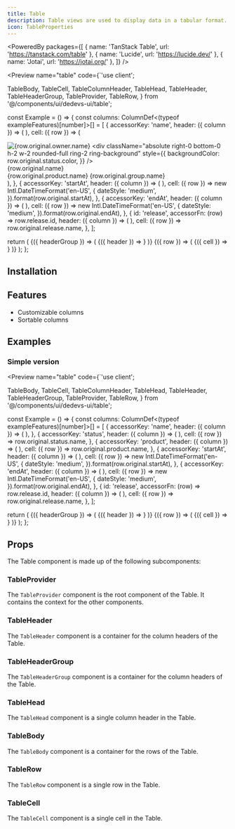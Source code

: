 ```yaml
---
title: Table
description: Table views are used to display data in a tabular format. They are useful for displaying large amounts of data in a structured way.
icon: TableProperties
---
```


<PoweredBy packages={[
  { name: 'TanStack Table', url: 'https://tanstack.com/table' },
  { name: 'Lucide', url: 'https://lucide.dev/' },
  { name: 'Jotai', url: 'https://jotai.org/' },
]} />

<Preview name="table" code={`'use client';

  TableBody,
  TableCell,
  TableColumnHeader,
  TableHead,
  TableHeader,
  TableHeaderGroup,
  TableProvider,
  TableRow,
} from '@/components/ui/dedevs-ui/table';

const Example = () => {
  const columns: ColumnDef<(typeof exampleFeatures)[number]>[] = [
    {
      accessorKey: 'name',
      header: ({ column }) => (
        <TableColumnHeader column={column} title="Name" />
      ),
      cell: ({ row }) => (
        <div className="flex items-center gap-2">
          <div className="relative">
            <img
              src={row.original.owner.image}
              alt={row.original.owner.name}
              width={24}
              height={24}
              className="h-6 w-6 rounded-full"
            />
            <div
              className="absolute right-0 bottom-0 h-2 w-2 rounded-full ring-2 ring-background"
              style={{
                backgroundColor: row.original.status.color,
              }}
            />
          </div>
          <div>
            <span className="font-medium">{row.original.name}</span>
            <div className="flex items-center gap-1 text-muted-foreground text-xs">
              <span>{row.original.product.name}</span>
              <ChevronRightIcon size={12} />
              <span>{row.original.group.name}</span>
            </div>
          </div>
        </div>
      ),
    },
    {
      accessorKey: 'startAt',
      header: ({ column }) => (
        <TableColumnHeader column={column} title="Start At" />
      ),
      cell: ({ row }) =>
        new Intl.DateTimeFormat('en-US', {
          dateStyle: 'medium',
        }).format(row.original.startAt),
    },
    {
      accessorKey: 'endAt',
      header: ({ column }) => (
        <TableColumnHeader column={column} title="End At" />
      ),
      cell: ({ row }) =>
        new Intl.DateTimeFormat('en-US', {
          dateStyle: 'medium',
        }).format(row.original.endAt),
    },
    {
      id: 'release',
      accessorFn: (row) => row.release.id,
      header: ({ column }) => (
        <TableColumnHeader column={column} title="Release" />
      ),
      cell: ({ row }) => row.original.release.name,
    },
  ];

  return (
    <TableProvider columns={columns} data={exampleFeatures}>
      <TableHeader>
        {({ headerGroup }) => (
          <TableHeaderGroup key={headerGroup.id} headerGroup={headerGroup}>
            {({ header }) => <TableHead key={header.id} header={header} />}
          </TableHeaderGroup>
        )}
      </TableHeader>
      <TableBody>
        {({ row }) => (
          <TableRow key={row.id} row={row}>
            {({ cell }) => <TableCell key={cell.id} cell={cell} />}
          </TableRow>
        )}
      </TableBody>
    </TableProvider>
  );
};


## Installation

<Installer packageName="table" />

## Features

- Customizable columns
- Sortable columns

## Examples

### Simple version

<Preview name="table" code={`'use client';

  TableBody,
  TableCell,
  TableColumnHeader,
  TableHead,
  TableHeader,
  TableHeaderGroup,
  TableProvider,
  TableRow,
} from '@/components/ui/dedevs-ui/table';

const Example = () => {
  const columns: ColumnDef<(typeof exampleFeatures)[number]>[] = [
    {
      accessorKey: 'name',
      header: ({ column }) => (
        <TableColumnHeader column={column} title="Name" />
      ),
    },
    {
      accessorKey: 'status',
      header: ({ column }) => (
        <TableColumnHeader column={column} title="Status" />
      ),
      cell: ({ row }) => row.original.status.name,
    },
    {
      accessorKey: 'product',
      header: ({ column }) => (
        <TableColumnHeader column={column} title="Product" />
      ),
      cell: ({ row }) => row.original.product.name,
    },
    {
      accessorKey: 'startAt',
      header: ({ column }) => (
        <TableColumnHeader column={column} title="Start At" />
      ),
      cell: ({ row }) =>
        new Intl.DateTimeFormat('en-US', {
          dateStyle: 'medium',
        }).format(row.original.startAt),
    },
    {
      accessorKey: 'endAt',
      header: ({ column }) => (
        <TableColumnHeader column={column} title="End At" />
      ),
      cell: ({ row }) =>
        new Intl.DateTimeFormat('en-US', {
          dateStyle: 'medium',
        }).format(row.original.endAt),
    },
    {
      id: 'release',
      accessorFn: (row) => row.release.id,
      header: ({ column }) => (
        <TableColumnHeader column={column} title="Release" />
      ),
      cell: ({ row }) => row.original.release.name,
    },
  ];

  return (
    <TableProvider columns={columns} data={exampleFeatures}>
      <TableHeader>
        {({ headerGroup }) => (
          <TableHeaderGroup key={headerGroup.id} headerGroup={headerGroup}>
            {({ header }) => <TableHead key={header.id} header={header} />}
          </TableHeaderGroup>
        )}
      </TableHeader>
      <TableBody>
        {({ row }) => (
          <TableRow key={row.id} row={row}>
            {({ cell }) => <TableCell key={cell.id} cell={cell} />}
          </TableRow>
        )}
      </TableBody>
    </TableProvider>
  );
};


## Props

The Table component is made up of the following subcomponents:

### TableProvider

The `TableProvider` component is the root component of the Table. It contains the context for the other components.

<AutoTypeTable path="node_modules/@repo/table/index.tsx" name="TableProviderProps" />

### TableHeader

The `TableHeader` component is a container for the column headers of the Table.

<AutoTypeTable path="node_modules/@repo/table/index.tsx" name="TableHeaderProps" />

### TableHeaderGroup

The `TableHeaderGroup` component is a container for the column headers of the Table.

<AutoTypeTable path="node_modules/@repo/table/index.tsx" name="TableHeaderGroupProps" />

### TableHead

The `TableHead` component is a single column header in the Table.

<AutoTypeTable path="node_modules/@repo/table/index.tsx" name="TableHeadProps" />

### TableBody

The `TableBody` component is a container for the rows of the Table.

<AutoTypeTable path="node_modules/@repo/table/index.tsx" name="TableBodyProps" />

### TableRow

The `TableRow` component is a single row in the Table.

<AutoTypeTable path="node_modules/@repo/table/index.tsx" name="TableRowProps" />

### TableCell

The `TableCell` component is a single cell in the Table.

<AutoTypeTable path="node_modules/@repo/table/index.tsx" name="TableCellProps" />
